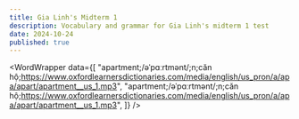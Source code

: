 ```yaml
---
title: Gia Linh's Midterm 1
description: Vocabulary and grammar for Gia Linh's midterm 1 test
date: 2024-10-24
published: true
---
```


<WordWrapper
  data={[
    "apartment;/əˈpɑːrtmənt/;n;căn hộ;https://www.oxfordlearnersdictionaries.com/media/english/us_pron/a/apa/apart/apartment__us_1.mp3",
    "apartment;/əˈpɑːrtmənt/;n;căn hộ;https://www.oxfordlearnersdictionaries.com/media/english/us_pron/a/apa/apart/apartment__us_1.mp3",
  ]}
/>
